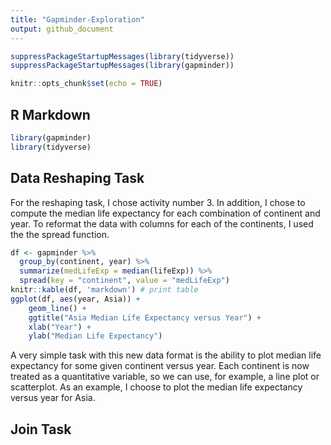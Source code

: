 ```yaml
---
title: "Gapminder-Exploration"
output: github_document
---
```

```r
suppressPackageStartupMessages(library(tidyverse))
suppressPackageStartupMessages(library(gapminder))
```

```r
knitr::opts_chunk$set(echo = TRUE)
```

## R Markdown

```r
library(gapminder)
library(tidyverse)
```

## Data Reshaping Task

For the reshaping task, I chose activity number 3. In addition, I chose to compute the median life expectancy for each combination of continent and year. To reformat the data with columns for each of the continents, I used the the spread function.
```r
df <- gapminder %>%
  group_by(continent, year) %>%
  summarize(medLifeExp = median(lifeExp)) %>%
  spread(key = "continent", value = "medLifeExp") 
knitr::kable(df, 'markdown') # print table
ggplot(df, aes(year, Asia)) + 
    geom_line() +
    ggtitle("Asia Median Life Expectancy versus Year") + 
    xlab("Year") + 
    ylab("Median Life Expectancy")
```

A very simple task with this new data format is the ability to plot median life expectancy for some given continent versus year. Each continent is now treated as a quantitative variable, so we can use, for example, a line plot or scatterplot. As an example, I choose to plot the median life expectancy versus year for Asia.

## Join Task

```r

```